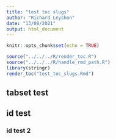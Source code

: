 ```yaml
---
title: "test toc slugs"
author: "Richard Leyshon"
date: "13/08/2021"
output: html_document
---
```


```r
knitr::opts_chunk$set(echo = TRUE)
```

```r
source("../../../R/render_toc.R")
source("../../../R/handle_rmd_path.R")
library(stringr)
render_toc("test_toc_slugs.Rmd")

```


## tabset test{.tabset}

## id test{#someID}

### id test 2{#someOtherID}